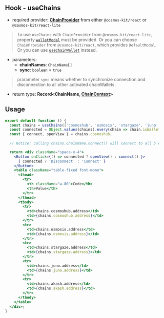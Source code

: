## Hook - useChains

- required provider: [**ChainProvider**](/provider/chain-provider) from either `@cosmos-kit/react` or `@cosmos-kit/react-lite`

> To use `useChains` with `ChainProvider` from `@cosmos-kit/react-lite`, property [`walletModal`](/provider/chain-provider#walletmodal) must be provided. Or you can choose `ChainProvider` from `@cosmos-kit/react`, which provides `DefaultModal`. Or you can use [`useChainWallet`](/hooks/use-chain-wallet) instead.

- parameters:
    - **chainNames**: `ChainName[]`
    - **sync**: `boolean` = `true`

> prarameter `sync` means whether to synchronize connection and disconnection to all other activated chainWallets.

- return type: **Record&lt;ChainName, [**ChainContext**](/hooks/use-chain#type-chaincontext)&gt;**

## Usage
```jsx
export default function () {
  const chains = useChains(['cosmoshub', 'osmosis', 'stargaze', 'juno', 'akash']);
  const connected = Object.values(chains).every(chain => chain.isWalletConnected);
  const { connect, openView } = chains.cosmoshub;
  
  // Notice: calling chains.chainName.connect() will connect to all 5 chains above.

  return <div className="space-y-4">
    <Button onClick={() => connected ? openView() : connect() }>
      { connected ? 'Disconnect' : 'Connect' }
    </Button>
    <table className="table-fixed font-mono">
      <thead>
        <tr>
          <th className="w-80">Code</th>
          <th>Value</th>
        </tr>
      </thead>
      <tbody>
        <tr>
          <td>chains.cosmoshub.address</td>
          <td>{chains.cosmoshub.address}</td>
        </tr>
        <tr>
          <td>chains.osmosis.address</td>
          <td>{chains.osmosis.address}</td>
        </tr>
        <tr>
          <td>chains.stargaze.address</td>
          <td>{chains.stargaze.address}</td>
        </tr>
        <tr>
          <td>chains.juno.address</td>
          <td>{chains.juno.address}</td>
        </tr>
        <tr>
          <td>chains.akash.address</td>
          <td>{chains.akash.address}</td>
        </tr>
      </tbody>
    </table>
  </div>;
}
```
